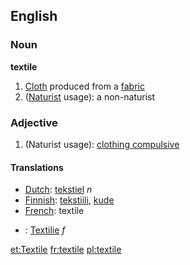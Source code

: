 ==English==
===Noun===
'''textile'''

#[[Cloth]] produced from a [[fabric]]
#([[Naturist]] usage): a non-naturist

===Adjective===
#(Naturist usage): [[clothing compulsive]]

====Translations====
*[[Dutch]]: [[tekstiel]] ''n'' 
*[[Finnish]]: [[tekstiili]], [[kude]]
*[[French]]: textile
*{{de}}: [[Textilie]] ''f''

[[et:Textile]]
[[fr:textile]]
[[pl:textile]]